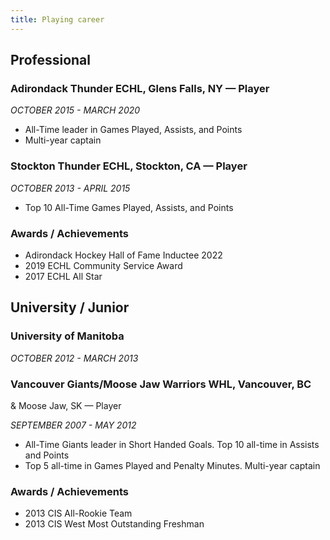 ```yaml
---
title: Playing career
---
```


## Professional

### Adirondack Thunder ECHL, Glens Falls, NY — Player

*OCTOBER 2015 - MARCH 2020*

- All-Time leader in Games Played, Assists, and Points
- Multi-year captain


### Stockton Thunder ECHL, Stockton, CA — Player

*OCTOBER 2013 - APRIL 2015*

- Top 10 All-Time Games Played, Assists, and Points

### Awards / Achievements

- Adirondack Hockey Hall of Fame Inductee 2022
- 2019 ECHL Community Service Award
- 2017 ECHL All Star

## University / Junior

### University of Manitoba

*OCTOBER 2012 - MARCH 2013*



### Vancouver Giants/Moose Jaw Warriors WHL, Vancouver, BC
&amp; Moose Jaw, SK — Player

*SEPTEMBER 2007 - MAY 2012*

- All-Time Giants leader in Short Handed Goals. Top 10 all-time in Assists and Points
- Top 5 all-time in Games Played and Penalty Minutes. Multi-year captain

### Awards / Achievements

- 2013 CIS All-Rookie Team
- 2013 CIS West Most Outstanding Freshman